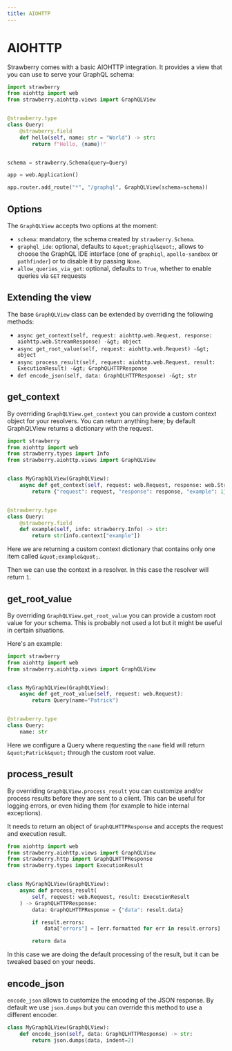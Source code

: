 ```yaml
---
title: AIOHTTP
---
```


# AIOHTTP

Strawberry comes with a basic AIOHTTP integration. It provides a view that you
can use to serve your GraphQL schema:

```python
import strawberry
from aiohttp import web
from strawberry.aiohttp.views import GraphQLView


@strawberry.type
class Query:
    @strawberry.field
    def hello(self, name: str = "World") -> str:
        return f"Hello, {name}!"


schema = strawberry.Schema(query=Query)

app = web.Application()

app.router.add_route("*", "/graphql", GraphQLView(schema=schema))
```

## Options

The `GraphQLView` accepts two options at the moment:

- `schema`: mandatory, the schema created by `strawberry.Schema`.
- `graphql_ide`: optional, defaults to `&quot;graphiql&quot;`, allows to choose the
  GraphQL IDE interface (one of `graphiql`, `apollo-sandbox` or `pathfinder`) or
  to disable it by passing `None`.
- `allow_queries_via_get`: optional, defaults to `True`, whether to enable
  queries via `GET` requests

## Extending the view

The base `GraphQLView` class can be extended by overriding the following
methods:

- `async get_context(self, request: aiohttp.web.Request, response: aiohttp.web.StreamResponse) -&gt; object`
- `async get_root_value(self, request: aiohttp.web.Request) -&gt; object`
- `async process_result(self, request: aiohttp.web.Request, result: ExecutionResult) -&gt; GraphQLHTTPResponse`
- `def encode_json(self, data: GraphQLHTTPResponse) -&gt; str`

## get_context

By overriding `GraphQLView.get_context` you can provide a custom context object
for your resolvers. You can return anything here; by default GraphQLView returns
a dictionary with the request.

```python
import strawberry
from aiohttp import web
from strawberry.types import Info
from strawberry.aiohttp.views import GraphQLView


class MyGraphQLView(GraphQLView):
    async def get_context(self, request: web.Request, response: web.StreamResponse):
        return {"request": request, "response": response, "example": 1}


@strawberry.type
class Query:
    @strawberry.field
    def example(self, info: strawberry.Info) -> str:
        return str(info.context["example"])
```

Here we are returning a custom context dictionary that contains only one item
called `&quot;example&quot;`.

Then we can use the context in a resolver. In this case the resolver will return
`1`.

## get_root_value

By overriding `GraphQLView.get_root_value` you can provide a custom root value
for your schema. This is probably not used a lot but it might be useful in
certain situations.

Here's an example:

```python
import strawberry
from aiohttp import web
from strawberry.aiohttp.views import GraphQLView


class MyGraphQLView(GraphQLView):
    async def get_root_value(self, request: web.Request):
        return Query(name="Patrick")


@strawberry.type
class Query:
    name: str
```

Here we configure a Query where requesting the `name` field will return
`&quot;Patrick&quot;` through the custom root value.

## process_result

By overriding `GraphQLView.process_result` you can customize and/or process
results before they are sent to a client. This can be useful for logging errors,
or even hiding them (for example to hide internal exceptions).

It needs to return an object of `GraphQLHTTPResponse` and accepts the request
and execution result.

```python
from aiohttp import web
from strawberry.aiohttp.views import GraphQLView
from strawberry.http import GraphQLHTTPResponse
from strawberry.types import ExecutionResult


class MyGraphQLView(GraphQLView):
    async def process_result(
        self, request: web.Request, result: ExecutionResult
    ) -> GraphQLHTTPResponse:
        data: GraphQLHTTPResponse = {"data": result.data}

        if result.errors:
            data["errors"] = [err.formatted for err in result.errors]

        return data
```

In this case we are doing the default processing of the result, but it can be
tweaked based on your needs.

## encode_json

`encode_json` allows to customize the encoding of the JSON response. By default
we use `json.dumps` but you can override this method to use a different encoder.

```python
class MyGraphQLView(GraphQLView):
    def encode_json(self, data: GraphQLHTTPResponse) -> str:
        return json.dumps(data, indent=2)
```